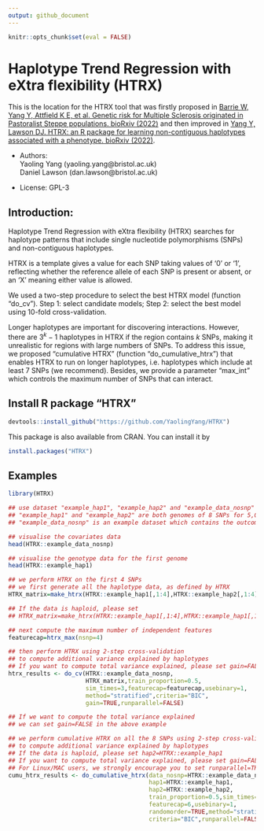 ---
output: github_document
---

<!-- README.md is generated from README.Rmd. Please edit that file -->

```{r setup, include = FALSE}
knitr::opts_chunk$set(eval = FALSE)
```

# Haplotype Trend Regression with eXtra flexibility (HTRX)

<!-- badges: start -->
<!-- badges: end -->

This is the location for the HTRX tool that was firstly proposed in 
[Barrie W, Yang
Y, Attfield K E, et al. Genetic risk for Multiple Sclerosis originated
in Pastoralist Steppe populations. bioRxiv
(2022)](https://www.biorxiv.org/content/10.1101/2022.09.23.509097v1) and then improved
in [Yang Y, Lawson DJ. HTRX: an R package for learning non-contiguous haplotypes associated with a phenotype. bioRxiv
(2022)](https://www.biorxiv.org/content/10.1101/2022.11.29.518395v1).

* Authors:   
Yaoling Yang (yaoling.yang@bristol.ac.uk)   
Daniel Lawson (dan.lawson@bristol.ac.uk)

* License: GPL-3

## Introduction:

Haplotype Trend Regression with eXtra flexibility (HTRX) searches for haplotype patterns that include single nucleotide polymorphisms (SNPs) and non-contiguous haplotypes.

HTRX is a template gives a value for each SNP taking values of ‘0’ or ‘1’, reflecting whether the reference allele of each SNP is present or absent, or an ‘X’ meaning either value is allowed.

We used a two-step procedure to select the best HTRX model (function "do_cv").
Step 1: select candidate models;
Step 2: select the best model using 10-fold cross-validation.

Longer haplotypes are important for discovering interactions. However, there are $3^k-1$ haplotypes in HTRX if the region contains $k$ SNPs, making it unrealistic for regions with large numbers of SNPs. To address this issue, we proposed “cumulative HTRX” (function "do_cumulative_htrx") that enables HTRX to run on longer haplotypes, i.e. haplotypes which include at least 7 SNPs (we recommend). Besides, we provide a parameter "max_int" which controls the maximum number of SNPs that can interact.

## Install R package "HTRX"

``` r
devtools::install_github("https://github.com/YaolingYang/HTRX")
```

This package is also available from CRAN. You can install it by
``` r
install.packages("HTRX")
```

## Examples

```{r example}
library(HTRX)

## use dataset "example_hap1", "example_hap2" and "example_data_nosnp"
## "example_hap1" and "example_hap2" are both genomes of 8 SNPs for 5,000 individuals (diploid data) 
## "example_data_nosnp" is an example dataset which contains the outcome (binary), sex, age and 18 PCs

## visualise the covariates data
head(HTRX::example_data_nosnp)

## visualise the genotype data for the first genome
head(HTRX::example_hap1)

## we perform HTRX on the first 4 SNPs
## we first generate all the haplotype data, as defined by HTRX
HTRX_matrix=make_htrx(HTRX::example_hap1[,1:4],HTRX::example_hap2[,1:4])

## If the data is haploid, please set
## HTRX_matrix=make_htrx(HTRX::example_hap1[,1:4],HTRX::example_hap1[,1:4])

## next compute the maximum number of independent features
featurecap=htrx_max(nsnp=4)

## then perform HTRX using 2-step cross-validation
## to compute additional variance explained by haplotypes
## If you want to compute total variance explained, please set gain=FALSE
htrx_results <- do_cv(HTRX::example_data_nosnp,
                      HTRX_matrix,train_proportion=0.5,
                      sim_times=3,featurecap=featurecap,usebinary=1,
                      method="stratified",criteria="BIC",
                      gain=TRUE,runparallel=FALSE)

## If we want to compute the total variance explained
## we can set gain=FALSE in the above example

## we perform cumulative HTRX on all the 8 SNPs using 2-step cross-validation
## to compute additional variance explained by haplotypes
## If the data is haploid, please set hap2=HTRX::example_hap1
## If you want to compute total variance explained, please set gain=FALSE
## For Linux/MAC users, we strongly encourage you to set runparallel=TRUE
cumu_htrx_results <- do_cumulative_htrx(data_nosnp=HTRX::example_data_nosnp,
                                        hap1=HTRX::example_hap1,
                                        hap2=HTRX::example_hap2,
                                        train_proportion=0.5,sim_times=1,
                                        featurecap=6,usebinary=1,
                                        randomorder=TRUE,method="stratified",
                                        criteria="BIC",runparallel=FALSE)
```

